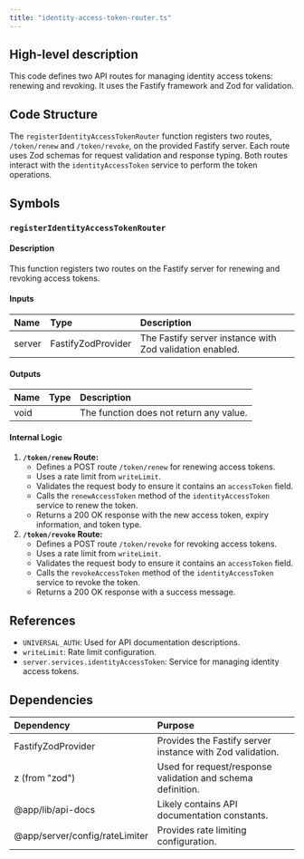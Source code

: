 ```yaml
---
title: "identity-access-token-router.ts"
---
```


## High-level description
This code defines two API routes for managing identity access tokens: renewing and revoking. It uses the Fastify framework and Zod for validation.

## Code Structure
The `registerIdentityAccessTokenRouter` function registers two routes, `/token/renew` and `/token/revoke`, on the provided Fastify server. Each route uses Zod schemas for request validation and response typing. Both routes interact with the `identityAccessToken` service to perform the token operations.

## Symbols

### `registerIdentityAccessTokenRouter`
#### Description
This function registers two routes on the Fastify server for renewing and revoking access tokens.

#### Inputs
| Name | Type | Description |
|:-----|:-----|:------------|
| server | FastifyZodProvider | The Fastify server instance with Zod validation enabled. |

#### Outputs
| Name | Type | Description |
|:-----|:-----|:------------|
| void |  | The function does not return any value. |

#### Internal Logic
1. **`/token/renew` Route:**
    - Defines a POST route `/token/renew` for renewing access tokens.
    - Uses a rate limit from `writeLimit`.
    - Validates the request body to ensure it contains an `accessToken` field.
    - Calls the `renewAccessToken` method of the `identityAccessToken` service to renew the token.
    - Returns a 200 OK response with the new access token, expiry information, and token type.
2. **`/token/revoke` Route:**
    - Defines a POST route `/token/revoke` for revoking access tokens.
    - Uses a rate limit from `writeLimit`.
    - Validates the request body to ensure it contains an `accessToken` field.
    - Calls the `revokeAccessToken` method of the `identityAccessToken` service to revoke the token.
    - Returns a 200 OK response with a success message.

## References
- `UNIVERSAL_AUTH`: Used for API documentation descriptions.
- `writeLimit`: Rate limit configuration.
- `server.services.identityAccessToken`: Service for managing identity access tokens.

## Dependencies
| Dependency | Purpose |
|:-----------|:--------|
| FastifyZodProvider | Provides the Fastify server instance with Zod validation. |
| z (from "zod") | Used for request/response validation and schema definition. |
| @app/lib/api-docs | Likely contains API documentation constants. |
| @app/server/config/rateLimiter | Provides rate limiting configuration. | 

